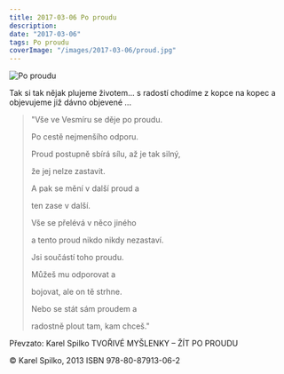 ```yaml
---
title: 2017-03-06 Po proudu
description:
date: "2017-03-06"
tags: Po proudu
coverImage: "/images/2017-03-06/proud.jpg"
---
```



<Image
  src="/images/2017-03-06/proud.jpg"
  alt="Po proudu"
  width={1280}
  height={750}
  priority
  className="next-image"
/>

Tak si tak nějak plujeme životem... s radostí chodíme z kopce na kopec a objevujeme již dávno objevené ...

> "Vše ve Vesmíru se děje po proudu.
> 
> Po cestě nejmenšího odporu.
> 
> Proud postupně sbírá sílu, až je tak silný,
> 
> že jej nelze zastavit.
> 
> A pak se mění v další proud a
> 
> ten zase v další.
> 
> Vše se přelévá v něco jiného
> 
> a tento proud nikdo nikdy nezastaví.
> 
> Jsi součástí toho proudu.
> 
> Můžeš mu odporovat a
> 
> bojovat, ale on tě strhne.
> 
> Nebo se stát sám proudem a
> 
> radostně plout tam, kam chceš."

Převzato: Karel Spilko TVOŘIVÉ MYŠLENKY – ŽÍT PO PROUDU

© Karel Spilko, 2013 ISBN 978-80-87913-06-2
